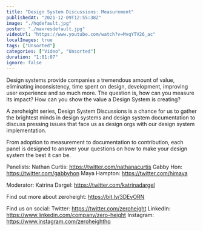 ```yaml
---
title: "Design System Discussions: Measurement"
publishedAt: "2021-12-09T12:55:38Z"
image: "./hqdefault.jpg"
poster: "./maxresdefault.jpg"
videoUrl: "https://www.youtube.com/watch?v=MvqYTV26_ac"
localImages: true
tags: ["Unsorted"]
categories: ["Video", "Unsorted"]
duration: "1:01:07"
ignore: false
---
```


Design systems provide companies a tremendous amount of value, eliminating inconsistency, time spent on design, development, improving user experience and so much more. The question is, how can you measure its impact? How can you show the value a Design System is creating?

A zeroheight series, Design System Discussions is a chance for us to gather the brightest minds in design systems and design system documentation to discuss pressing issues that face us as design orgs with our design system implementation.

From adoption to measurement to documentation to contribution, each panel is designed to answer your questions on how to make your design system the best it can be.

Panelists:
Nathan Curtis: https://twitter.com/nathanacurtis
Gabby Hon: https://twitter.com/gabbyhon
Maya Hampton: https://twitter.com/himaya

Moderator:
Katrina Dargel: https://twitter.com/katrinadargel

Find out more about zeroheight: https://bit.ly/3DEvORN

Find us on social:
Twitter: https://twitter.com/zeroheight
LinkedIn: https://www.linkedin.com/company/zero-height
Instagram: https://www.instagram.com/zeroheighthq
